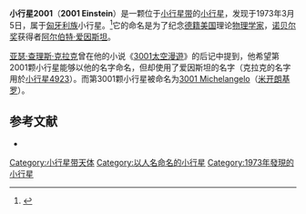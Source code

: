{{Infobox Planet | discovery=yes | physical_characteristics = yes | bgcolour=#FFFFC0 |
 name=2001 Einstein
 | discoverer=[[保罗·维尔特|保罗·维尔特]]
 | discovered=1973年3月5日
 | alt_names=1973 EB
 | mp_category=[[小行星带|小行星带]]
 | epoch=2006年6月14日（[[儒略日|JD]] 2453900.5）
 | semimajor=289.225 [[Giga|G]]m (1.933 [[天文单位|AU]])
 | perihelion=260.674 Gm (1.742 AU)
 | aphelion=317.776 Gm (2.124 AU)
 | eccentricity=0.099
 | period=981.894 [[日|日]]<br />(2.69 [[儒略年|儒略年]])
 | inclination=22.684
 | asc_node=357.156°
 | arg_peri=217.619°
 | mean_anomaly=87.584[[角度|°]]
 | avg_speed=21.37 km/s
 | dimensions=? km
 | mass=?{{e|?}} kg
 | density=? g/[[立方厘米|cm³]]
 | surface_grav=? m/s²
 | escape_velocity=? km/s
 | rotation=5.364 h
 | spectral_type=[[X型小行星|X]]
 | abs_magnitude=12.85
 | albedo=0.10?
 | single_temperature=~200 [[开尔文|K]]
}}

'''小行星2001'''（'''2001 Einstein'''）是一颗位于[[小行星带|小行星带]]的[[小行星|小行星]]，发现于1973年3月5日，属于[[匈牙利族小行星|匈牙利族]]小行星。<ref name="Spratt1990">{{cite journal
  | author=Spratt, Christopher E.
  | title=The Hungaria group of minor planets
  | journal=Royal Astronomical Society of Canada, Journal (ISSN 0035-872X)
  | year=1990
  | date=April 1990
  | volume=84
  | issue=2
  | pages=123–131
  | url=http://adsabs.harvard.edu/abs/1990JRASC..84..123S
  | access-date=2009-07-17
  | archive-date=2019-07-03
  | archive-url=https://web.archive.org/web/20190703145626/http://adsabs.harvard.edu/abs/1990JRASC..84..123S
  | dead-url=no
  }}</ref>它的命名是为了纪念[[德国|德籍]][[美国|美国]]理论[[物理学家|物理学家]]，[[诺贝尔奖|诺贝尔奖]]获得者[[阿尔伯特·爱因斯坦|阿尔伯特·爱因斯坦]]。

[[亚瑟·查理斯·克拉克|亚瑟·查理斯·克拉克]]曾在他的小说《[[3001太空漫遊|3001太空漫遊]]》的后记中提到，他希望第2001颗小行星能够以他的名字命名，但却使用了爱因斯坦的名字（克拉克的名字用於[[小行星4923|小行星4923]]）。而第3001颗小行星被命名为[[小行星3001|3001 Michelangelo]]（[[米开朗基罗|米开朗基罗]]）。

== 参考文献 ==
{{reflist}}
*{{JPL Small Body}}

{{Minor Planet Number|[[小行星2000|2000 Herschel]]|[[小行星2002|2002 Euler]]}}
{{小天體}}
{{beltasteroid-stub}}

[[Category:小行星带天体|Category:小行星带天体]]
[[Category:以人名命名的小行星|Category:以人名命名的小行星]]
[[Category:1973年發現的小行星|Category:1973年發現的小行星]]